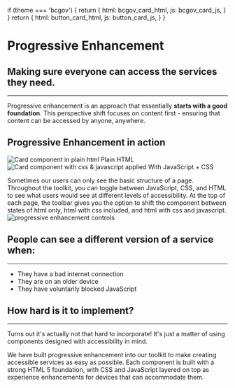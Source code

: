 
  if (theme === 'bcgov') {
    return {
      html: bcgov_card_html,
      js: bcgov_card_js,
    }
  }
  return {
    html: button_card_html,
    js: button_card_js,
  }
}

# Progressive Enhancement

## Making sure everyone can access the services they need.

---

Progressive enhancement is an approach that essentially **starts with a good foundation**. This perspective shift focuses on content first - ensuring that content can be accessed by anyone, anywhere.

## Progressive Enhancement in action

<div className="images-container">
  <div className="image-container">
    <img src={getImageByTheme(props.theme).html} style={{width: '512px'}} alt="Card component in plain html" />
    Plain HTML
  </div>
  <div className="image-container">
    <img src={getImageByTheme(props.theme).js} style={{width: '512px'}} alt="Card component with css & javascript applied" />
    With JavaScript + CSS
  </div>
</div>

Sometimes our users can only see the basic structure of a page. Throughout the toolkit, you can toggle between JavaScript, CSS, and HTML to see what users would see at different levels of accessibility.
At the top of each page, the toolbar gives you the option to shift the component between states of html only, html with css included, and html with css and javascript.
<img src={pe_controls} alt="progressive enhancement controls"/>

## People can see a different version of a service when:

---

- They have a bad internet connection
- They are on an older device
- They have voluntarily blocked JavaScript

## How hard is it to implement?

---

Turns out it's actually not that hard to incorporate! It's just a matter of using components designed with accessibility in mind.

We have built progressive enhancement into our toolkit to make creating accessible services as easy as possible. Each component is built with a strong HTML 5 foundation, with CSS and JavaScript layered on top as experience enhancements for devices that can accommodate them.
